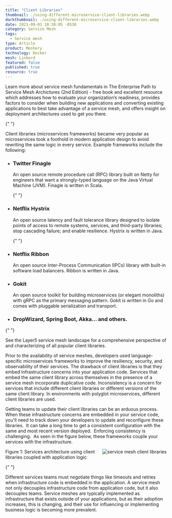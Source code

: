 ```yaml
---
title: "Client Libraries"
thumbnail: ./using-different-microservice-client-libraries.webp
darkthumbnail: ./using-different-microservice-client-libraries.webp
date: 2021-09-01 10:30:05 -0530
category: Service Mesh
tags:
  - Service mesh
type: Article
product: Meshery
technology: Docker
mesh: Linkerd
featured: false
published: true
resource: true
---
```



<ResourcesWrapper>
  <div className="intro">
    <p>Learn more about service mesh fundamentals in <Link className="blog" to="/learn/service-mesh-books/the-enterprise-path-to-service-mesh-architectures-2nd-edition">The Enterprise Path to Service Mesh Archictures (2nd Edition)</Link> -  free book and excellent resource which addresses how to evaluate your organization’s readiness, provides factors to consider when building new applications and converting existing applications to best take advantage of a service mesh, and offers insight on deployment architectures used to get you there.</p>
  </div>

{" "}
<p>
  Client libraries (microservices frameworks) became very popular as
  microservices took a foothold in modern application design to avoid rewriting
  the same logic in every service. Example frameworks include the following:
</p>

  <ul>
  <li>
  <h3>Twitter Finagle </h3>
  <p>
  An open source remote procedure call (RPC) library built on Netty for engineers that want a strongly-typed language on the Java Virtual Machine (JVM). Finagle is written in Scala.
  </p>
  </li>

{" "}
<li>
  <h3>Netflix Hystrix</h3>
  <p>
    An open source latency and fault tolerance library designed to isolate
    points of access to remote systems, services, and third-party libraries;
    stop cascading failure; and enable resilience. Hystrix is written in Java.
  </p>
</li>

{" "}
<li>
  <h3> Netflix Ribbon</h3>
  <p>
    An open source Inter-Process Communication (IPCs) library with built-in
    software load balancers. Ribbon is written in Java.
  </p>
</li>
<li>
  <h3> Gokit</h3>
  <p>
    An open source toolkit for building microservices (or elegant monoliths)
    with gRPC as the primary messaging pattern. Gokit is written in Go and comes
    with pluggable serialization and transport.
  </p>
</li>

  <li><h3>DropWizard, Spring Boot, Akka… and others.</h3></li>
  </ul>

{" "}
<div className="fact">
  <p>
    See the Layer5 <Link to="/landscape">service mesh landscape</Link> for a
    comprehensive perspective of and characterizing of all popular client
    libraries.
  </p>
</div>

  <p>Prior to the availability of service meshes, developers used language-specific microservices frameworks to improve the resiliency, security, and observability of their services. The drawback of client libraries is that they embed infrastructure concerns into your application code. Services that embed the same client library across themselves in the presence of a service mesh incorporate duplicative code. Inconsistency is a concern for services that include different client libraries or different versions of the same client library. In environments with polyglot microservices, different client libraries are used.  </p>
  <p>
  Getting teams to update their client libraries can be an arduous process. When these infrastructure concerns are embedded in your service code, you'll need to track down your developers to update and reconfigure these libraries.  It can take a long time to get a consistent configuration with the same and most recent version deployed.  Enforcing consistency is challenging.  As seen in the figure below, these frameworks couple your services with the infrastructure.
  </p>
  <div className="center" >
  <img src={Library} align="right" alt="service mesh client libraries" />
  <p>Figure 1: Services architecture using client libraries coupled with application logic</p>

  </div>

{" "}
<p>
  Different services teams must negotiate things like timeouts and retries when
  infrastructure code is embedded in the application. A service mesh not only
  decouples infrastructure code from application code, but it also decouples
  teams. Service meshes are typically implemented as infrastructure that exists
  outside of your applications, but as their adoption increases, this is
  changing, and their use for influencing or implementing business logic is
  becoming more prevalent.
</p>

</ResourcesWrapper>
